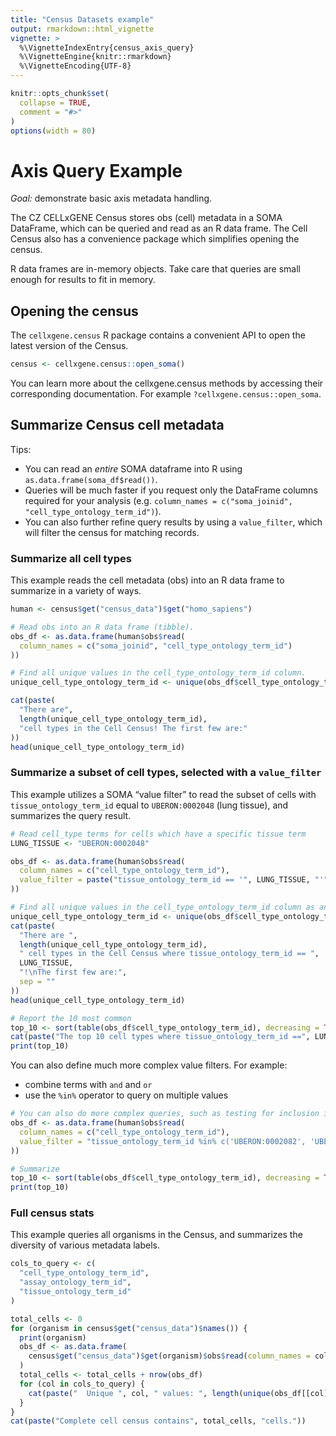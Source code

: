 ```yaml
---
title: "Census Datasets example"
output: rmarkdown::html_vignette
vignette: >
  %\VignetteIndexEntry{census_axis_query}
  %\VignetteEngine{knitr::rmarkdown}
  %\VignetteEncoding{UTF-8}
---
```


```r
knitr::opts_chunk$set(
  collapse = TRUE,
  comment = "#>"
)
options(width = 80)
```

<!--
THIS VIGNETTE IS BASED ON:
https://github.com/chanzuckerberg/cell-census/blob/main/api/python/notebooks/api_demo/census_axis_query.ipynb
-->

# Axis Query Example

*Goal:* demonstrate basic axis metadata handling.

The CZ CELLxGENE Census stores obs (cell) metadata in a SOMA DataFrame, which can be queried and read as an R data frame. The Cell Census also has a convenience package which simplifies opening the census.

R data frames are in-memory objects. Take care that queries are small enough for results to fit in memory.

## Opening the census

The `cellxgene.census` R package contains a convenient API to open the latest version of the Census.

```r
census <- cellxgene.census::open_soma()
```

You can learn more about the cellxgene.census methods by accessing their corresponding documentation. For example `?cellxgene.census::open_soma`.

## Summarize Census cell metadata

Tips:

* You can read an *entire* SOMA dataframe into R using `as.data.frame(soma_df$read())`.
* Queries will be much faster if you request only the DataFrame columns required for your analysis (e.g. `column_names = c("soma_joinid", "cell_type_ontology_term_id")`).
* You can also further refine query results by using a `value_filter`, which will filter the census for matching records.

### Summarize all cell types

This example reads the cell metadata (obs) into an R data frame to summarize in a variety of ways.

```r
human <- census$get("census_data")$get("homo_sapiens")

# Read obs into an R data frame (tibble).
obs_df <- as.data.frame(human$obs$read(
  column_names = c("soma_joinid", "cell_type_ontology_term_id")
))

# Find all unique values in the cell_type_ontology_term_id column.
unique_cell_type_ontology_term_id <- unique(obs_df$cell_type_ontology_term_id)

cat(paste(
  "There are",
  length(unique_cell_type_ontology_term_id),
  "cell types in the Cell Census! The first few are:"
))
head(unique_cell_type_ontology_term_id)
```

### Summarize a subset of cell types, selected with a `value_filter`

This example utilizes a SOMA "value filter" to read the subset of cells with `tissue_ontology_term_id` equal to `UBERON:0002048` (lung tissue), and summarizes the query result.

```r
# Read cell_type terms for cells which have a specific tissue term
LUNG_TISSUE <- "UBERON:0002048"

obs_df <- as.data.frame(human$obs$read(
  column_names = c("cell_type_ontology_term_id"),
  value_filter = paste("tissue_ontology_term_id == '", LUNG_TISSUE, "'", sep = "")
))

# Find all unique values in the cell_type_ontology_term_id column as an R data frame.
unique_cell_type_ontology_term_id <- unique(obs_df$cell_type_ontology_term_id)
cat(paste(
  "There are ",
  length(unique_cell_type_ontology_term_id),
  " cell types in the Cell Census where tissue_ontology_term_id == ",
  LUNG_TISSUE,
  "!\nThe first few are:",
  sep = ""
))
head(unique_cell_type_ontology_term_id)

# Report the 10 most common
top_10 <- sort(table(obs_df$cell_type_ontology_term_id), decreasing = TRUE)[1:10]
cat(paste("The top 10 cell types where tissue_ontology_term_id ==", LUNG_TISSUE))
print(top_10)
```

You can also define much more complex value filters. For example:

* combine terms with `and` and `or`
* use the `%in%` operator to query on multiple values

```r
# You can also do more complex queries, such as testing for inclusion in a list of values
obs_df <- as.data.frame(human$obs$read(
  column_names = c("cell_type_ontology_term_id"),
  value_filter = "tissue_ontology_term_id %in% c('UBERON:0002082', 'UBERON:OOO2084', 'UBERON:0002080')"
))

# Summarize
top_10 <- sort(table(obs_df$cell_type_ontology_term_id), decreasing = TRUE)[1:10]
print(top_10)
```

### Full census stats

This example queries all organisms in the Census, and summarizes the diversity of various metadata labels.

```r
cols_to_query <- c(
  "cell_type_ontology_term_id",
  "assay_ontology_term_id",
  "tissue_ontology_term_id"
)

total_cells <- 0
for (organism in census$get("census_data")$names()) {
  print(organism)
  obs_df <- as.data.frame(
    census$get("census_data")$get(organism)$obs$read(column_names = cols_to_query)
  )
  total_cells <- total_cells + nrow(obs_df)
  for (col in cols_to_query) {
    cat(paste("  Unique ", col, " values: ", length(unique(obs_df[[col]])), "\n", sep = ""))
  }
}
cat(paste("Complete cell census contains", total_cells, "cells."))
```
